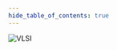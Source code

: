 ```yaml
---
hide_table_of_contents: true
---
```


![VLSI](https://link.storjshare.io/jxs655me5aiorirga6omik5r3ssq/college-notes%2FVLSI%2FL_08%2FDefinition_Propagation_Delay_of_Gate.png?wrap=0)